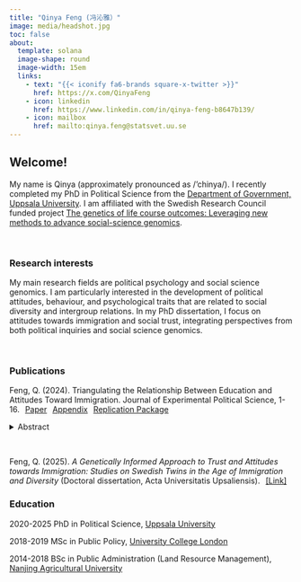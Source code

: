 ```yaml
---
title: "Qinya Feng (冯沁雅）"
image: media/headshot.jpg
toc: false
about: 
  template: solana
  image-shape: round
  image-width: 15em
  links:
    - text: "{{< iconify fa6-brands square-x-twitter >}}"
      href: https://x.com/QinyaFeng
    - icon: linkedin
      href: https://www.linkedin.com/in/qinya-feng-b8647b139/
    - icon: mailbox
      href: mailto:qinya.feng@statsvet.uu.se
---
```


## Welcome!

My name is Qinya (approximately pronounced as /'chinya/). I recently completed my PhD in Political Science from the [Department of Government, Uppsala University](https://www.uu.se/institution/statsvetenskapliga/). I am affiliated with the Swedish Research Council funded project [The genetics of life course outcomes: Leveraging new methods to advance social-science genomics](https://www.uu.se/en/department/government/research/the-genetics-of-life-course-outcomes-leveraging-new-methods-to-advance-social-science-genomics).

<br> <!-- -->

### Research interests

My main research fields are political psychology and social science genomics. I am particularly interested in the development of political attitudes, behaviour, and psychological traits that are related to social diversity and intergroup relations. In my PhD dissertation, I focus on attitudes towards immigration and social trust, integrating perspectives from both political inquiries and social science genomics.

<br> <!-- -->

### Publications

<p style="display: inline;">

Feng, Q. (2024). Triangulating the Relationship Between Education and Attitudes Toward Immigration. Journal of Experimental Political Science, 1-16. [<a href="https://www.cambridge.org/core/journals/journal-of-experimental-political-science/article/triangulating-the-relationship-between-education-and-attitudes-toward-immigration/23AA6130A08BB1CA520F74DFC515F243" class="btn btn-outline-secondary" role="button" style="margin-right: 6px; display: inline-block;">Paper</a> <a href="https://static.cambridge.org/content/id/urn%3Acambridge.org%3Aid%3Aarticle%3AS2052263024000071/resource/name/S2052263024000071sup001.pdf" class="btn btn-outline-secondary" role="button" style="margin-right: 6px; display: inline-block;">Appendix</a> <a href="https://dataverse.harvard.edu/dataset.xhtml?persistentId=doi:10.7910/DVN/897XEW" class="btn btn-outline-secondary" role="button" style="display: inline-block;">Replication Package</a>]{style="margin-left: 6px;"}

</p>

<details>

<summary>Abstract</summary>

Education is widely believed to predict attitudes toward immigration, but what causal relationship underlies this descriptive pattern? This research employs three distinct natural experiments and considers genetic factors to triangulate this relationship: Study 1 analyses discordant monozygotic twins; Study 2 assesses the impact of a Swedish education reform; and Study 3 analyses dizygotic twins with the use of a polygenic index for education, a DNA-based measure for genetic predispositions toward education. The results indicate that education does modestly promote open views toward immigration (Study 1), yet the reform's effect remains uncertain (Study 2). Study 3 offers direct evidence of the effects of genetic predispositions and suggests that genetics related to education may influence attitudes beyond achieved educational attainment. These findings confirm the positive impact of education while pointing to the combined influence of genetic and social pathways in shaping immigration attitudes.

*"Although Study 2 on the reform may be underpowered thus compromising the result comparison between the reform and MZ-twin studies, contrasting the significant effects observed in the MZ-twin study with the null effect of high school and university in longitudinal studies with adolescents and young adults suggests that education may have more political significance in midlife. This implies that theories concerning long-term downstream mechanisms, such as"education-as-cleavage" and educational disparities in receptivity to elite messaging (Cavaille and Marshall, 2019, p. 262), may be more plausible."*

</details>

<br> <!-- -->

<p style="display: inline;">

Feng, Q. (2025). <i>A Genetically Informed Approach to Trust and Attitudes towards Immigration: Studies on Swedish Twins in the Age of Immigration and Diversity</i> (Doctoral dissertation, Acta Universitatis Upsaliensis).
  <a href="https://www.diva-portal.org/smash/record.jsf?pid=diva2%3A1949729&dswid=3339" style="margin-left: 6px;">[Link]</a>
  
</p>

### Education

2020-2025 PhD in Political Science, [Uppsala University](https://www.uu.se/en/department/government)

2018-2019 MSc in Public Policy, [University College London](https://www.ucl.ac.uk/political-science/)

2014-2018 BSc in Public Administration (Land Resource Management), [Nanjing Agricultural University](https://clm.njau.edu.cn/)
